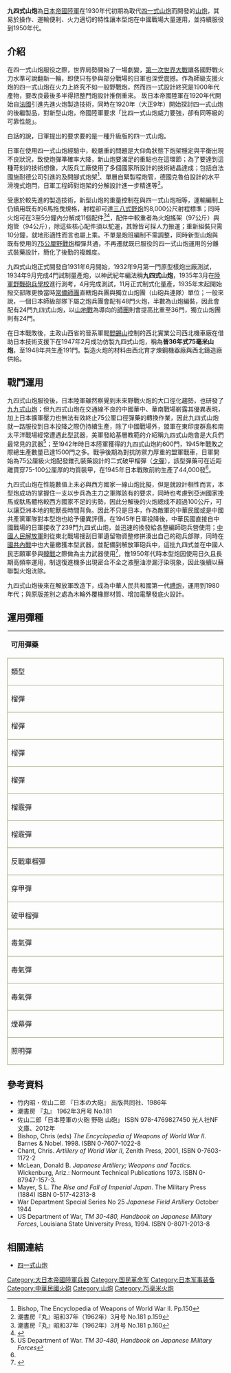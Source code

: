 {{多個問題|
{{citecheck|time=2016-02-11T16:25:12+00:00}}
{{inappropriate tone|time=2016-02-11T16:25:12+00:00}}
{{review|time=2016-02-11T16:25:12+00:00}}
}}
{{Infobox Weapon
|name= 九四式山炮
|image= File:1935 Type 75mm Mountain Gun.JPG
|image_size= 300px
|caption= 九四式山炮在1935年的測試照片
|origin= {{JPN-EMP}}
|type= [[山炮|山炮]]
<!-- 種類選擇 -->
|is_ranged=yes
|is_bladed=
|is_explosive=yes
|is_artillery=yes
|is_vehicle=
|is_missile=
|is_UK=
<!-- 服役記錄 -->
|service= 1935年至1980年代
|used_by={{JPN-EMP}}<br>{{ROC}}<br>{{PRC}}
|wars= [[中国抗日战争|中国抗日战争]]<br>[[第二次世界大戰|第二次世界大戰]]<br>[[國共內戰|國共內戰]]<br>[[韓戰|韓戰]]
<!-- 生產歷史 -->
|designer= [[大阪砲兵工廠|大阪砲兵工廠]]
|design_date=1931年至1934年
|manufacturer=[[大阪砲兵工廠|大阪砲兵工廠]]<br>[[西北實業公司|西北實業公司]]
|unit_cost=
|production_date=1935年至1945年<br> 1947年至1948年
|number= 1500左右<ref name="#1">佐山二郎「日本陸軍の火砲 野砲 山砲」p443。</ref>
|variants= 
<!-- 基本規格 -->
|spec_label=
|weight= 544公斤(射擊任務狀態)<br>495公斤(運輸狀態)
|length= 3.96公尺(運輸)<br>3.81公尺(射擊任務狀態)
|part_length= 1.56公尺(20.8倍徑)
|width=1.023公尺(運輸狀態)<br>1.354公尺(射擊任務狀態)
|height=0.89公尺
|diameter=
|wingspan=
|crew=4-5（操炮）<ref name=":0">{{Cite book|url=https://www.worldcat.org/oclc/911907988|title=Jane's pocket book of towed artillery|last=Foss|first=Christopher|date=1977|publisher=Collier|page=29|isbn=0020806000|location=New York|oclc=911907988|access-date=2018-06-22|archive-date=2020-05-03|archive-url=https://web.archive.org/web/20200503102954/https://www.worldcat.org/title/janes-pocket-book-of-towed-artillery/oclc/911907988|dead-url=no}}</ref><br>11（砲班）
<!-- 投射武器規格 --> 
|cartridge= 75 x 294公厘<ref>{{Cite web|url=http://www.quarryhs.co.uk/ammotable8.html|title=75-77 MM CALIBRE CARTRIDGES|website=www.quarryhs.co.uk|access-date=2017-10-02|archive-date=2017-10-11|archive-url=https://web.archive.org/web/20171011053525/http://quarryhs.co.uk/ammotable8.html|dead-url=no}}</ref>
|caliber=
|barrels=
|action= 
|rate= 10-20發／分
|velocity=392公尺／秒 
|energy= 
|range= 
|max_range= 8,300公尺
|feed= 
|sights= 
<!-- 火炮規格 -->
|breech=水平滑楔式炮閂
|recoil=液壓機械複合式<br>後座行程69.8-78.7公分
|carriage=開腿式炮架
|elevation=-8° - +25度°
|traverse=中心線左右20°
<!-- 爆炸物內填炸藥規格 --> 
|filling=
|filling_weight=
|detonation=
|yield=
<!-- 車輛/飛彈 規格 -->
|armour=
|primary_armament=
|secondary_armament=
|engine=
|engine_power=
|transmission=
|payload_capacity=
|fuel_capacity=
|pw_ratio=
|suspension=
|clearance=
|vehicle_range=
|altitude=
|ceiling=
|speed=
|guidance=
}}

'''九四式山炮'''為[[日本帝國陸軍|日本帝國陸軍]]在1930年代初期為取代[[四一式山炮|四一式山炮]]而開發的[[山炮|山炮]]，其易於操作、運輸便利、火力適切的特性讓本型炮在中國戰場大量運用，並持續服役到1950年代。

==介紹==
在四一式山炮服役之際，世界局勢開始了一場劇變，[[第一次世界大戰|第一次世界大戰]]讓各國野戰火力水準可說翻新一輪，即使只有參與部分戰場的日軍也深受震撼。作為師級支援火炮的四一式山炮在火力上終究不如一般野戰炮，然而四一式設計終究是1900年代產物，要改良最後多半得把整門炮設計推倒重來。
故日本帝國陸軍在1920年代開始自[[法國|法國]]引進先進火炮製造技術，同時在1920年（大正9年）開始探討四一式山炮的後繼製品，對新型山炮，帝國陸軍要求「比四一式山炮威力要強，卻有同等級的可靠性能」。

白話的說，日軍提出的要求要的是一種升級版的四一式山炮。

日軍在使用四一式山炮經驗中，較嚴重的問題是大仰角狀態下炮架穩定與平衡出現不良狀況，致使炮彈準確率大降，新山炮要滿足的重點也在這環節；為了要達到這種苛刻的技術想像，大阪兵工廠使用了多個國家所設計的技術結晶達成；包括自法國施耐德公司引進的{{link-en|液氣壓複合制退復進機|Hydraulic recoil mechanism}}及開腳式炮架<ref>Bishop, The Encyclopedia of Weapons of World War II. Pp.150</ref>、單層自緊製程炮管，德國克魯伯設計的水平滑塊式炮閂，日軍工程師對炮架的分解設計進一步精進等<ref>潮書房『丸』昭和37年（1962年）3月号 No.181 p.159</ref>。

受惠於較先進的製造技術，新型山炮的重量控制在與四一式山炮相等，運輸編制上仍續用既有的6馬拖曳規格，射程卻可達[[三八式野炮|三八式野炮]]的8,000公尺射程標準；同時火炮可在3至5分鐘內分解成11個配件<ref>潮書房『丸』昭和37年（1962年）3月号 No.181 p.160</ref><ref>{{Cite web |url=http://www.ibiblio.org/hyperwar/Japan/IJA/HB/HB-9.html#III |title=US Army Technical Manual |accessdate=2016-02-11 |archive-date=2019-01-02 |archive-url=https://web.archive.org/web/20190102013343/http://www.ibiblio.org/hyperwar/Japan/IJA/HB/HB-9.html#III |dead-url=no }}</ref>，配件中較重者為火炮搖架（97公斤）與炮管（94公斤），除這些核心配件須以駝運，其餘皆可採人力搬運；重新組裝只需10分鐘，就地形適性而言也屬上乘。不單是炮班編制不需調整，同時新型山炮與既有使用的[[三八式野戰炮|75公厘野戰炮]]榴彈共通，不再遷就既已服役的四一式山炮運用的分離式裝藥設計，簡化了後勤的複雜度。

九四式山炮正式開發自1931年6月開始，1932年9月第一門原型樣炮出廠測試，1934年9月完成4門試制量產炮，以神武紀年編法稱'''九四式山炮'''，1935年3月在[[陸軍野戰砲兵學校|陸軍野戰砲兵學校]]進行測考，4月完成測試，11月正式制式化量產，1935年末起開始撥交部隊更換當時[[甲種師團|常備師團]]直轄炮兵團與獨立山炮團（山砲兵連隊）單位；一般來說，一個日本師級部隊下屬之炮兵團會配有48門火炮，半數為山炮編裝，因此會配有24門九四式山炮，以[[山地戰|山地戰]]為導向的[[师(军队)|師團]]則會提高比重至36門，獨立山炮團則有24門。

在日本戰敗後，主政山西省的晉系軍閥[[閻錫山|閻錫山]]控制的西北實業公司西北機車廠在借助日本技術支援下在1947年2月成功仿製九四式山炮，稱為'''晉36年式75毫米山炮'''，至1948年共生產191門。製造火炮的材料由西北育才煉鋼機器廠與西北鑄造廠供給。

==戰鬥運用==
九四式山炮服役後，日本陸軍雖然察覺到未來野戰火炮的大口徑化趨勢，也研發了[[九九式山炮|九九式山炮]]；但九四式山炮在交通線不良的中國華中、華南戰場嶄露其優異表現，加上日本擴軍壓力也無法有效終止75公厘口徑彈藥的轉換作業，因此九四式山炮就一路服役到日本投降之際仍持續生產，除了中國戰場外，盟軍在東印度群島和南太平洋戰場經常遭遇此型武器，美軍發給基層教範的介紹稱九四式山炮會是大兵們最常見的武器<ref>US Department of War. ''TM 30-480, Handbook on Japanese Military Forces''</ref>；至1942年時日本陸軍獲得的九四式山炮約600門，1945年戰敗之際總生產數量已達1500門之多。戰爭後期為對抗防禦力厚重的盟軍戰車，日軍開始為75公厘級火炮配發錐孔裝藥設計的二式破甲榴彈（[[タ彈|タ彈]]），該型彈藥可在近距離貫穿75-100公厘厚的均質裝甲，在1945年日本戰敗前約生產了44,000發<ref name="#1"/>。

九四式山炮在性能數值上未必與西方國家一線山炮比擬，但是就設計相性而言，本型炮成功的掌握住一支以步兵為主力之軍隊該有的要求，同時也考慮到亞洲國家挽馬或馱馬體格較西方國家不足的劣勢，因此分解後的火炮總成不超過100公斤，可以讓亞洲本地的駝獸長時間背負。因此不只是日本，作為敵軍的中華民國或是中國共產黨軍隊對本型炮也給予優異評價。在1945年日軍投降後，中華民國直接自中國戰場的日軍接收了239門九四式山炮，並迅速的換發給各整編師砲兵營使用；[[中國人民解放軍|中國人民解放軍]]則從東北戰場搜刮日軍遺留物資整修拼湊出自己的砲兵部隊，同時在[[國共內戰|國共內戰]]中也大量繳獲本型武器，並配備到解放軍砲兵中，這批九四式並在中國人民志願軍參與[[韓戰|韓戰]]之際做為主力武器使用<ref>{{cite web |url=http://history.amedd.army.mil/booksdocs/wwii/woundblstcs/chapter1.2.htm |title=存档副本 |accessdate=2005-08-12 |deadurl=yes |archiveurl=https://web.archive.org/web/20060224061318/http://history.amedd.army.mil/booksdocs/wwii/woundblstcs/chapter1.2.htm |archivedate=2006-02-24 }}</ref>，惟1950年代時本型炮因使用日久且長期高頻率運用，制退復進機多出現密合不全之液壓油滲漏汙染現象，因此後續以蘇聯製火炮汰除。

九四式山炮後來在解放軍改造下，成為中華人民共和國第一代[[禮炮|禮炮]]，運用到1980年代；與原版差別之處為木輪外覆橡膠材質、增加電擊發底火設計。

==運用彈種==
{| border=0 cellspacing=0 cellpadding=2 style="margin:0 0 .5em 1em; width:95%; background:#fff; border-collapse:collapse; border:1px solid #996; line-height:1.5; font-size:95%"
|- style="vertical-align:top; text-align:center; border:1px solid #996; background-color:#996; color:#fff" 
| colspan="5" | '''可用彈藥'''
|- style="vertical-align:top; text-align:center; border:1px solid #996;" 
| width="10%"  style="border:1px solid #996" | 類型
| width="25%"  style="border:1px solid #996" | 型號
| width="20%"  style="border:1px solid #996" | 重量，公斤（彈體/彈頭）
| width="25%"  style="border:1px solid #996" | 彈頭裝藥
| width="20%"  style="border:1px solid #996" | 備註
|- style="vertical-align:top; text-align:center;"
| style="border:1px solid #996; text-align:left" | 榴彈
| style="border:1px solid #996" | 榴彈甲
| style="border:1px solid #996" | 6.47／0.635
| style="border:1px solid #996" | [[苦味酸|苦味酸]]、[[2,4-二硝基甲苯|2,4-二硝基甲苯]]
| style="border:1px solid #996" | 
|- style="vertical-align:top; text-align:center;"
| style="border:1px solid #996; text-align:left" | 榴彈
| style="border:1px solid #996" | 榴彈乙
| style="border:1px solid #996" | 6.61／0.625
| style="border:1px solid #996" | [[苦味酸|苦味酸]]、[[2,4-二硝基甲苯|2,4-二硝基甲苯]]
| style="border:1px solid #996" | 
|- style="vertical-align:top; text-align:center;"
| style="border:1px solid #996; text-align:left" | 榴彈
| style="border:1px solid #996" | 九十式尖銳彈
| style="border:1px solid #996" | 6.18／0.42
| style="border:1px solid #996" | TNT
| style="border:1px solid #996" |  
|- style="vertical-align:top; text-align:center;"
| style="border:1px solid #996; text-align:left" | 榴彈
| style="border:1px solid #996" | 九四式榴彈
| style="border:1px solid #996" | 6／0.81
| style="border:1px solid #996" | TNT
| style="border:1px solid #996" | 
|- style="vertical-align:top; text-align:center;"
| style="border:1px solid #996; text-align:left" | 榴霰彈
| style="border:1px solid #996" | 九〇式榴霰彈
| style="border:1px solid #996" | 7
| style="border:1px solid #996" | 250顆子彈藥
| style="border:1px solid #996" | 
|- style="vertical-align:top; text-align:center;"
| style="border:1px solid #996; text-align:left" | 榴霰彈
| style="border:1px solid #996" | 九〇式鋼性榴霰彈
| style="border:1px solid #996" | 
| style="border:1px solid #996" | 
| style="border:1px solid #996" | 
|- style="vertical-align:top; text-align:center;"
| style="border:1px solid #996; text-align:left" | 反戰車榴彈
| style="border:1px solid #996" | 九五式破甲榴彈
| style="border:1px solid #996" | 6.2／0.0045
| style="border:1px solid #996" | 苦味酸、2,4-二硝基甲苯
| style="border:1px solid #996" | 
|- style="vertical-align:top; text-align:center;"
| style="border:1px solid #996; text-align:left" | 穿甲彈
| style="border:1px solid #996" | 一式穿甲彈
| style="border:1px solid #996" | 6.575／0.378
| style="border:1px solid #996" | 
| style="border:1px solid #996" |  
|- style="vertical-align:top; text-align:center;"
| style="border:1px solid #996; text-align:left" | 破甲榴彈
| style="border:1px solid #996" | 二式穿甲榴彈
| style="border:1px solid #996" | 5／3.95
| style="border:1px solid #996" | TNT
| style="border:1px solid #996" |  
|- style="vertical-align:top; text-align:center;"
| style="border:1px solid #996; text-align:left" | 毒氣彈
| style="border:1px solid #996" | 九二式黃彈（きい弾）
| style="border:1px solid #996" | 5.59／0.82
| style="border:1px solid #996" | [[芥子毒氣|芥子毒氣]]
| style="border:1px solid #996" | 
|- style="vertical-align:top; text-align:center;"
| style="border:1px solid #996; text-align:left" | 毒氣彈
| style="border:1px solid #996" | 九二式紅彈（あか榴弾）
| style="border:1px solid #996" | 6.28／0.63
| style="border:1px solid #996" | [[二苯氰胂|二苯氰胂]]
| style="border:1px solid #996" | 
|- style="vertical-align:top; text-align:center;"
| style="border:1px solid #996; text-align:left" | 毒氣彈
| style="border:1px solid #996" | 九二式藍白彈（あおしろ弾）
| style="border:1px solid #996" | 5.5／0.726
| style="border:1px solid #996" | [[光氣|光氣]]、[[砷|砷]]
| style="border:1px solid #996" | 
|- style="vertical-align:top; text-align:center;"
| style="border:1px solid #996; text-align:left" | 煙幕彈
| style="border:1px solid #996" | 九〇式發煙彈
| style="border:1px solid #996" | 5.73
| style="border:1px solid #996" | 
| style="border:1px solid #996" | 
|- style="vertical-align:top; text-align:center;"
| style="border:1px solid #996; text-align:left" | 照明彈
| style="border:1px solid #996" | 九〇式照明彈
| style="border:1px solid #996" | 5.65
| style="border:1px solid #996" | 
| style="border:1px solid #996" | 
|}

==參考資料==
<references />
* 竹内昭・佐山二郎 『日本の大砲』 出版共同社、1986年
* 潮書房 『[[丸_(雑誌)|丸]]』 1962年3月号 No.181
* 佐山二郎「日本陸軍の火砲 野砲 山砲」 ISBN 978-4769827450 光人社NF文庫、2012年
* Bishop, Chris (eds) ''The Encyclopedia of Weapons of World War II''. Barnes & Nobel. 1998. ISBN 0-7607-1022-8
* Chant, Chris. ''Artillery of World War II'', Zenith Press, 2001, ISBN 0-7603-1172-2
* McLean, Donald B. ''Japanese Artillery; Weapons and Tactics''. Wickenburg, Ariz.: Normount Technical Publications 1973. ISBN 0-87947-157-3.
* Mayer, S.L. ''The Rise and Fall of Imperial Japan''. The Military Press (1884) ISBN 0-517-42313-8
* War Department Special Series No 25 ''Japanese Field Artillery'' October 1944
* US Department of War, ''TM 30-480, Handbook on Japanese Military Forces'', Louisiana State University Press, 1994. ISBN 0-8071-2013-8

==相關連結==
*[[四一式山炮|四一式山炮]] 

{{日本帝国陆军火炮}}
[[Category:大日本帝國陸軍兵器|Category:大日本帝國陸軍兵器]]
[[Category:国民革命军|Category:国民革命军]]
[[Category:日本军事装备|Category:日本军事装备]]
[[Category:中華民國火砲|Category:中華民國火砲]]
[[Category:山炮|Category:山炮]]
[[Category:75毫米火炮|Category:75毫米火炮]]